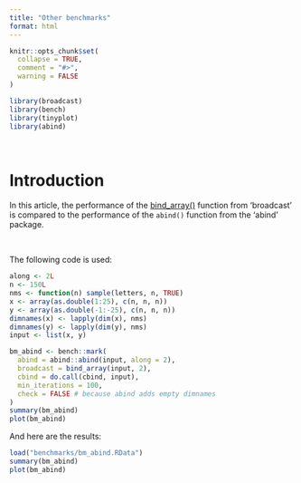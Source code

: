 ```yaml
---
title: "Other benchmarks"
format: html
---
```


```r
knitr::opts_chunk$set(
  collapse = TRUE,
  comment = "#>",
  warning = FALSE
)
```

```r
library(broadcast)
library(bench)
library(tinyplot)
library(abind)
```


&nbsp;

# Introduction

In this article, the performance of the [bind_array()](/man/bind.qmd) function from 'broadcast' is compared to the performance of the `abind()` function from the 'abind' package.

&nbsp;

The following code is used:


```r

along <- 2L
n <- 150L
nms <- function(n) sample(letters, n, TRUE)
x <- array(as.double(1:25), c(n, n, n))
y <- array(as.double(-1:-25), c(n, n, n))
dimnames(x) <- lapply(dim(x), nms)
dimnames(y) <- lapply(dim(y), nms)
input <- list(x, y)

bm_abind <- bench::mark(
  abind = abind::abind(input, along = 2),
  broadcast = bind_array(input, 2),
  cbind = do.call(cbind, input),
  min_iterations = 100,
  check = FALSE # because abind adds empty dimnames
)
summary(bm_abind)
plot(bm_abind)

```

And here are the results:

```r
load("benchmarks/bm_abind.RData")
summary(bm_abind)
plot(bm_abind)
```



&nbsp;

&nbsp;
